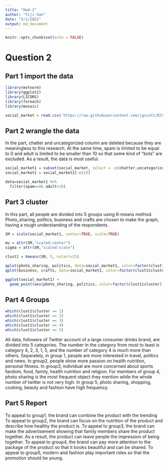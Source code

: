```yaml
---
title: "Hw4-2"
author: "Yiji Gao"
date: "5/1/2022"
output: md_document
---
```



```r
knitr::opts_chunk$set(echo = FALSE)
```


# Question 2
## Part 1 import the data

```r
library(mvtnorm)
library(ggplot2)
library(LICORS)
library(foreach)
library(mosaic)

social_market = read.csv('https://raw.githubusercontent.com/jgscott/ECO395M/master/data/social_marketing.csv')

```



## Part 2 wrangle the data

In the part, chatter and uncategorized column are deleted because they are meaningless to this research. At the same time, spam is limited to be equal to 0 and adult is limited to be smaller than 10 so that some kind of "bots" are excluded. As a result, the data is most useful.

```r

social_market1 = subset(social_market, select = -c(chatter,uncategorized) )
social_market1 = social_market1[-c(1)]

data=social_market1 %>%
  filter(spam==0& adult<10)
```

## Part 3 cluster

In this part, all people are divided into 5 groups using K-means method. Photo_sharing, politics, business and crafts are chosen to make the graph, having a rough understanding of the respondents.

```r

SM = scale(social_market1, center=TRUE, scale=TRUE)

mu = attr(SM,"scaled:center")
sigma = attr(SM,"scaled:scale")

clust1 = kmeans(SM, 5, nstart=25)

qplot(photo_sharing, politics, data=social_market1, color=factor(clust1$cluster))
qplot(business, crafts, data=social_market1, color=factor(clust1$cluster))

ggplot(social_market1) + 
  geom_point(aes(photo_sharing, politics, color=factor(clust1$cluster)))

```


## Part 4 Groups

```r

which(clust1$cluster == 1)
which(clust1$cluster == 2)
which(clust1$cluster == 3)
which(clust1$cluster == 4)
which(clust1$cluster == 5)

```

All data, followers of Twitter account of a large consumer drinks brand, are divided into 5 categories. The number in the category from most to least is category 4, 2, 3, 1, 5, and the number of category 4 is much more than others. Separately, in group 1, people are more interested in travel, politics and news. In group2, people show more passion on health nutrition, personal fitness. In group3, individual are more concerned about sports fandom, food, family, health nutrition and religion. For members of group 4, photo sharing is the most frequent object they mention while the whole number of twitter is not very high. In group 5, photo sharing, shopping, cooking, beauty and fashion have high frequency. 


## Part 5 Report


To appeal to group1, the brand can combine the product with the trending
To appeal to group2, the brand can focus on the nutrition of the product and describe how healthy the product is. 
To appeal to group3, the brand can make the advertisement showing that family members share the product together. As a result, the product can leave people the impression of being together.
To appeal to group4, the brand can pay more attention to the package of the product so that it books beautiful and can be shared. 
To appeal to group5, modern and fashion play important roles so that the promotion should be young.

